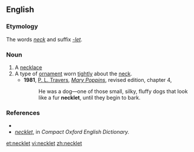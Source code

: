 ==English==

===Etymology===
The words ''[[neck]]'' and suffix ''[[-let]]''.

===Noun===
{{en-noun}}

# A [[necklace]]
# A type of [[ornament]] worn [[tightly]] about the [[neck]].
#*'''1981''', [[w:P. L. Travers|P. L. Travers]], [[w:Mary Poppins|''Mary Poppins'']], revised edition, chapter 4,
#*:He was a dog—one of those small, silky, fluffy dogs that look like a fur '''necklet''', until they begin to bark.

===References===
*{{R:Webster 1913}}
*''[http://www.askoxford.com/concise_oed/necklet?view=uk necklet]'', in ''Compact Oxford English Dictionary.''

[[et:necklet]]
[[vi:necklet]]
[[zh:necklet]]
